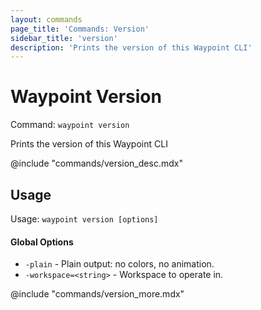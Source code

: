 ```yaml
---
layout: commands
page_title: 'Commands: Version'
sidebar_title: 'version'
description: 'Prints the version of this Waypoint CLI'
---
```


# Waypoint Version

Command: `waypoint version`

Prints the version of this Waypoint CLI

@include "commands/version_desc.mdx"

## Usage

Usage: `waypoint version [options]`

#### Global Options

- `-plain` - Plain output: no colors, no animation.
- `-workspace=<string>` - Workspace to operate in.

@include "commands/version_more.mdx"
